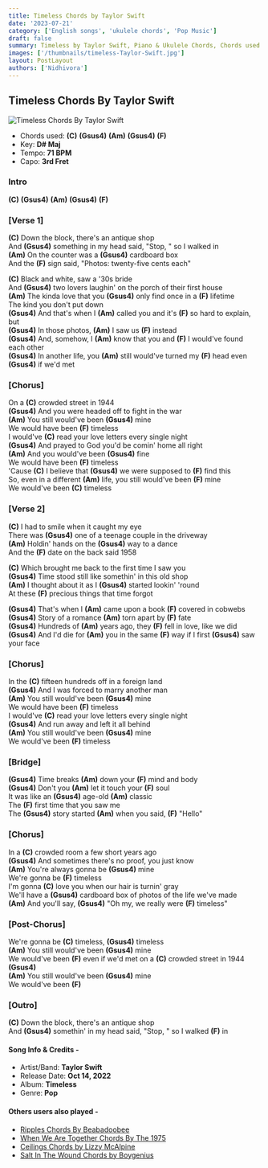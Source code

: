 ```yaml
---
title: Timeless Chords by Taylor Swift
date: '2023-07-21'
category: ['English songs', 'ukulele chords', 'Pop Music']
draft: false
summary: Timeless by Taylor Swift, Piano & Ukulele Chords, Chords used - (C) (Gsus4) (Am) (Gsus4) (F), Capo - 3rd Fret, Key - D# Maj
images: ['/thumbnails/timeless-Taylor-Swift.jpg']
layout: PostLayout
authors: ['Nidhivora']
---
```


## Timeless Chords By Taylor Swift

![Timeless Chords By Taylor Swift](/thumbnails/timeless-Taylor-Swift.jpg)

- Chords used: **(C)** **(Gsus4)** **(Am)** **(Gsus4)** **(F)**
- Key: **D# Maj**
- Tempo: **71 BPM**
- Capo: **3rd Fret**

### Intro

**(C)** **(Gsus4)** **(Am)** **(Gsus4)** **(F)**

### [Verse 1]

**(C)** Down the block, there's an antique shop\
And **(Gsus4)** something in my head said, "Stop, " so I walked in\
**(Am)** On the counter was a **(Gsus4)** cardboard box\
And the **(F)** sign said, "Photos: twenty-five cents each"

**(C)** Black and white, saw a '30s bride\
And **(Gsus4)** two lovers laughin' on the porch of their first house\
**(Am)** The kinda love that you **(Gsus4)** only find once in a **(F)** lifetime\
The kind you don't put down\
**(Gsus4)** And that's when I **(Am)** called you and it's **(F)** so hard to explain, but\
**(Gsus4)** In those photos, **(Am)** I saw us **(F)** instead\
**(Gsus4)** And, somehow, I **(Am)** know that you and **(F)** I would've found each other\
**(Gsus4)** In another life, you **(Am)** still would've turned my **(F)** head even **(Gsus4)** if we'd met

### [Chorus]

On a **(C)** crowded street in 1944\
**(Gsus4)** And you were headed off to fight in the war\
**(Am)** You still would've been **(Gsus4)** mine\
We would have been **(F)** timeless\
I would've **(C)** read your love letters every single night\
**(Gsus4)** And prayed to God you'd be comin' home all right\
**(Am)** And you would've been **(Gsus4)** fine\
We would have been **(F)** timeless\
'Cause **(C)** I believe that **(Gsus4)** we were supposed to **(F)** find this\
So, even in a different **(Am)** life, you still would've been **(F)** mine\
We would've been **(C)** timeless

### [Verse 2]

**(C)** I had to smile when it caught my eye\
There was **(Gsus4)** one of a teenage couple in the driveway\
**(Am)** Holdin' hands on the **(Gsus4)** way to a dance\
And the **(F)** date on the back said 1958

**(C)** Which brought me back to the first time I saw you\
**(Gsus4)** Time stood still like somethin' in this old shop\
**(Am)** I thought about it as I **(Gsus4)** started lookin' 'round\
At these **(F)** precious things that time forgot

**(Gsus4)** That's when I **(Am)** came upon a book **(F)** covered in cobwebs\
**(Gsus4)** Story of a romance **(Am)** torn apart by **(F)** fate\
**(Gsus4)** Hundreds of **(Am)** years ago, they **(F)** fell in love, like we did\
**(Gsus4)** And I'd die for **(Am)** you in the same **(F)** way if I first **(Gsus4)** saw your face

### [Chorus]

In the **(C)** fifteen hundreds off in a foreign land\
**(Gsus4)** And I was forced to marry another man\
**(Am)** You still would've been **(Gsus4)** mine\
We would have been **(F)** timeless\
I would've **(C)** read your love letters every single night\
**(Gsus4)** And run away and left it all behind\
**(Am)** You still would've been **(Gsus4)** mine\
We would've been **(F)** timeless

### [Bridge]

**(Gsus4)** Time breaks **(Am)** down your **(F)** mind and body\
**(Gsus4)** Don't you **(Am)** let it touch your **(F)** soul\
It was like an **(Gsus4)** age-old **(Am)** classic\
The **(F)** first time that you saw me\
The **(Gsus4)** story started **(Am)** when you said, **(F)** "Hello"

### [Chorus]

In a **(C)** crowded room a few short years ago\
**(Gsus4)** And sometimes there's no proof, you just know\
**(Am)** You're always gonna be **(Gsus4)** mine\
We're gonna be **(F)** timeless\
I'm gonna **(C)** love you when our hair is turnin' gray\
We'll have a **(Gsus4)** cardboard box of photos of the life we've made\
**(Am)** And you'll say, **(Gsus4)** "Oh my, we really were **(F)** timeless"

### [Post-Chorus]

We're gonna be **(C)** timeless, **(Gsus4)** timeless\
**(Am)** You still would've been **(Gsus4)** mine\
We would've been **(F)** even if we'd met on a **(C)** crowded street in 1944 **(Gsus4)**\
**(Am)** You still would've been **(Gsus4)** mine\
We would've been **(F)**

### [Outro]

**(C)** Down the block, there's an antique shop\
And **(Gsus4)** somethin' in my head said, "Stop, " so I walked **(F)** in

#### Song Info & Credits -

- Artist/Band: **Taylor Swift**
- Release Date: **Oct 14, 2022**
- Album: **Timeless**
- Genre: **Pop**

#### Others users also played -

- [Ripples Chords By Beabadoobee](https://www.chordsco.com/chords/ripples-chords-by-beabadoobee)
- [When We Are Together Chords By The 1975](https://www.chordsco.com/chords/when-we-are-together-chords-by-the-1975)
- [Ceilings Chords by Lizzy McAlpine](https://www.chordsco.com/chords/ceilings-chords-by-lizzy-mcalpine)
- [Salt In The Wound Chords by Boygenius](https://www.chordsco.com/chords/salt-in-the-wound-chords-by-boygenius)
